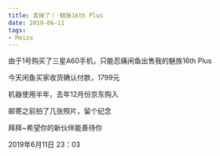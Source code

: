 ```yaml
---
title: 卖掉了！·魅族16th Plus
date: 2019-06-11
tags:
- Meizu
---
```


由于1号购买了三星A60手机，只能忍痛闲鱼出售我的魅族16th Plus

今天闲鱼买家收货确认付款，1799元

机器使用半年，去年12月份京东购入

邮寄之前拍了几张照片，留个纪念

<ImgBox src='https://upyun.shiguangping.com/%E5%8D%96%E6%8E%89%E4%BA%86%EF%BC%81%C2%B7%E9%AD%85%E6%97%8F16th%20Plus/20190602_215842.jpg' width='30%' inline />

<ImgBox src='https://upyun.shiguangping.com/%E5%8D%96%E6%8E%89%E4%BA%86%EF%BC%81%C2%B7%E9%AD%85%E6%97%8F16th%20Plus/20190602_215848.jpg' width='30%' inline />

<ImgBox src='https://upyun.shiguangping.com/%E5%8D%96%E6%8E%89%E4%BA%86%EF%BC%81%C2%B7%E9%AD%85%E6%97%8F16th%20Plus/20190602_215854.jpg' width='30%' inline />

<ImgBox src='https://upyun.shiguangping.com/%E5%8D%96%E6%8E%89%E4%BA%86%EF%BC%81%C2%B7%E9%AD%85%E6%97%8F16th%20Plus/20190602_220405.jpg' width='30%' inline />

拜拜~希望你的新伙伴能善待你

2019年6月11日 23：03
